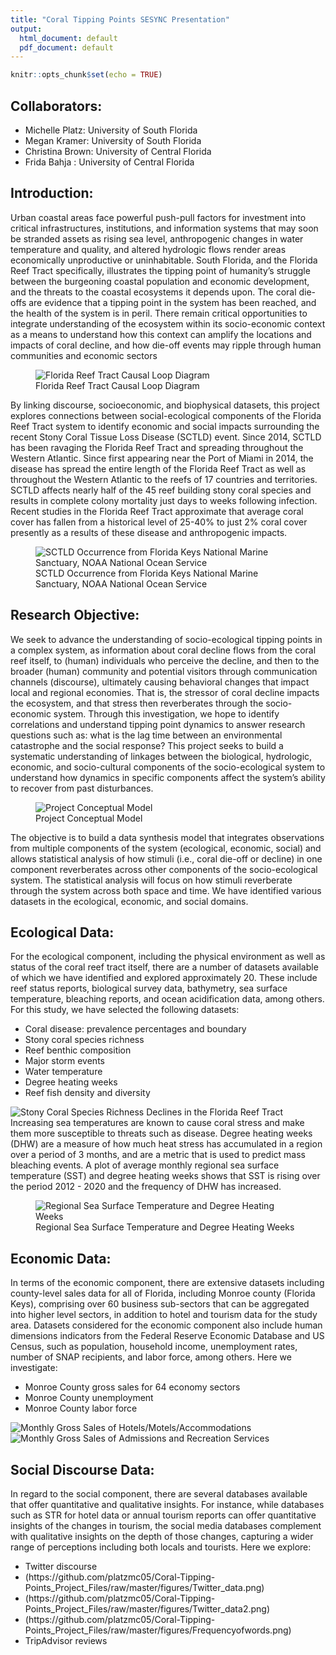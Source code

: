 ```yaml
---
title: "Coral Tipping Points SESYNC Presentation"
output:
  html_document: default
  pdf_document: default
---
```


```r
knitr::opts_chunk$set(echo = TRUE)
```
## Collaborators:
- Michelle Platz: University of South Florida 
- Megan Kramer: University of South Florida
- Christina Brown: University of Central Florida
- Frida Bahja : University of Central Florida

## Introduction:

Urban coastal areas face powerful push-pull factors for investment into critical infrastructures, institutions, and information systems that may soon be stranded assets as rising sea level, anthropogenic changes in water temperature and quality, and altered hydrologic flows render areas economically unproductive or uninhabitable. South Florida, and the Florida Reef Tract specifically, illustrates the tipping point of humanity’s struggle between the burgeoning coastal population and economic development, and the threats to the coastal ecosystems it depends upon. The coral die-offs are evidence that a tipping point in the system has been reached, and the health of the system is in peril. There remain critical opportunities to integrate understanding of the ecosystem within its socio-economic context as a means to understand how this context can amplify the locations and impacts of coral decline, and how die-off events may ripple through human communities and economic sectors

![Florida Reef Tract Causal Loop Diagram](https://github.com/platzmc05/Coral-Tipping-Points_Project_Files/raw/master/FRT_CLD.jpg)

By linking discourse, socioeconomic, and biophysical datasets, this project explores connections between social-ecological components of the Florida Reef Tract system to identify economic and social impacts surrounding the recent Stony Coral Tissue Loss Disease (SCTLD) event. Since 2014, SCTLD has been ravaging the Florida Reef Tract and spreading throughout the Western Atlantic. Since first appearing near the Port of Miami in 2014, the disease has spread the entire length of the Florida Reef Tract as well as throughout the Western Atlantic to the reefs of 17 countries and territories. SCTLD affects nearly half of the 45 reef building stony coral species and results in complete colony mortality just days to weeks following infection. Recent studies in the Florida Reef Tract approximate that average coral cover has fallen from a historical level of 25-40% to just 2% coral cover presently as a results of these disease and anthropogenic impacts. 

![SCTLD Occurrence from Florida Keys National Marine Sanctuary, NOAA National Ocean Service](https://github.com/platzmc05/Coral-Tipping-Points_Project_Files/raw/master/20200922-disease-progression.gif)

## Research Objective:

We seek to advance the understanding of socio-ecological tipping points in a complex system, as information about coral decline flows from the coral reef itself, to (human) individuals who perceive the decline, and then to the broader (human) community and potential visitors through communication channels (discourse), ultimately causing behavioral changes that impact local and regional economies. That is, the stressor of coral decline impacts the ecosystem, and that stress then reverberates through the socio-economic system. Through this investigation, we hope to identify correlations and understand tipping point dynamics to answer research questions such as: what is the lag time between an environmental catastrophe and the social response? This project seeks to build a systematic understanding of linkages between the biological, hydrologic, economic, and socio-cultural components of the socio-ecological system to understand how dynamics in specific components affect the system’s ability to recover from past disturbances.

![Project Conceptual Model](https://bloomtobust.org/wp-content/uploads/2021/04/Conceptual-Model-Discourse-Amplification.jpg)  

The objective is to build a data synthesis model that integrates observations from multiple components of the system (ecological, economic, social) and allows statistical analysis of how stimuli (i.e., coral die-off or decline) in one component reverberates across other components of the socio-ecological system.  The statistical analysis will focus on how stimuli reverberate through the system across both space and time. We have identified various datasets in the ecological, economic, and social domains.   

## Ecological Data: 

For the ecological component, including the physical environment as well as status of the coral reef tract itself, there are a number of datasets available of which we have identified and explored approximately 20. These include reef status reports, biological survey data, bathymetry, sea surface temperature, bleaching reports, and ocean acidification data, among others. For this study, we have selected the following datasets: 

- Coral disease: prevalence percentages and boundary 
- Stony coral species richness  
- Reef benthic composition 
- Major storm events 
- Water temperature 
- Degree heating weeks  
- Reef fish density and diversity  

![Stony Coral Species Richness Declines in the Florida Reef Tract](https://github.com/platzmc05/Coral-Tipping-Points_Project_Files/raw/master/Stony_Coral_Species_Richness.gif)
Increasing sea temperatures are known to cause coral stress and make them more susceptible to threats such as disease. Degree heating weeks (DHW) are a measure of how much heat stress has accumulated in a region over a period of 3 months, and are a metric that is used to predict mass bleaching events. A plot of average monthly regional sea surface temperature (SST) and degree heating weeks shows that SST is rising over the period 2012 - 2020 and the frequency of DHW has increased.

![Regional Sea Surface Temperature and Degree Heating Weeks](https://github.com/platzmc05/Coral-Tipping-Points_Project_Files/raw/master/figures/DHW.PNG)



## Economic Data:

In terms of the economic component, there are extensive datasets including county-level sales data for all of Florida, including Monroe county (Florida Keys), comprising over 60 business sub-sectors that can be aggregated into higher level sectors, in addition to hotel and tourism data for the study area. Datasets considered for the economic component also include human dimensions indicators from the Federal Reserve Economic Database and US Census, such as population, household income, unemployment rates, number of SNAP recipients, and labor force, among others. Here we investigate: 

- Monroe County gross sales for 64 economy sectors  
- Monroe County unemployment  
- Monroe County labor force  

![Monthly Gross Sales of Hotels/Motels/Accommodations](https://github.com/platzmc05/Coral-Tipping-Points_Project_Files/raw/master/figures/hotel_sales.png)
![Monthly Gross Sales of Admissions and Recreation Services](https://github.com/platzmc05/Coral-Tipping-Points_Project_Files/raw/master/figures/rec_sales.png)

## Social Discourse Data: 

In regard to the social component, there are several databases available that offer quantitative and qualitative insights. For instance, while databases such as STR for hotel data or annual tourism reports can offer quantitative insights of the changes in tourism, the social media databases complement with qualitative insights on the depth of those changes, capturing a wider range of perceptions including both locals and tourists. Here we explore: 

- Twitter discourse 
- (https://github.com/platzmc05/Coral-Tipping-Points_Project_Files/raw/master/figures/Twitter_data.png)
- (https://github.com/platzmc05/Coral-Tipping-Points_Project_Files/raw/master/figures/Twitter_data2.png)
- (https://github.com/platzmc05/Coral-Tipping-Points_Project_Files/raw/master/figures/Frequencyofwords.png)
- TripAdvisor reviews  

